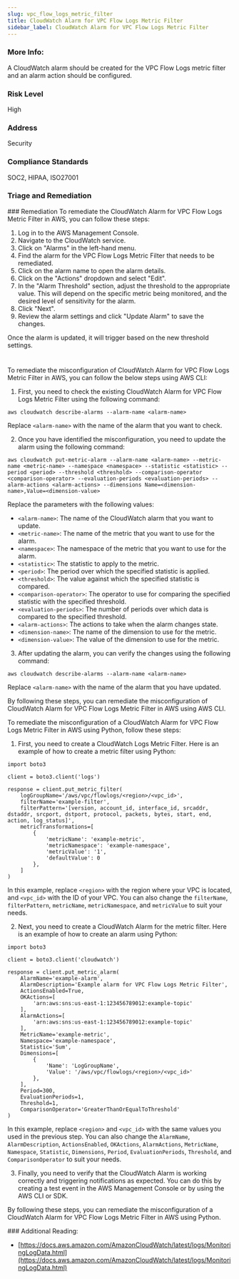 ```yaml
---
slug: vpc_flow_logs_metric_filter
title: CloudWatch Alarm for VPC Flow Logs Metric Filter
sidebar_label: CloudWatch Alarm for VPC Flow Logs Metric Filter
---
```


### More Info:

A CloudWatch alarm should be created for the VPC Flow Logs metric filter and an alarm action should be configured.

### Risk Level

High

### Address

Security

### Compliance Standards

SOC2, HIPAA, ISO27001


### Triage and Remediation
<Tabs>
<Tab title='Remediation'>
### Remediation

<AccordionGroup>
<Accordion title='Using Console' defaultOpen='true'>
To remediate the CloudWatch Alarm for VPC Flow Logs Metric Filter in AWS, you can follow these steps:

1. Log in to the AWS Management Console.
2. Navigate to the CloudWatch service.
3. Click on "Alarms" in the left-hand menu.
4. Find the alarm for the VPC Flow Logs Metric Filter that needs to be remediated.
5. Click on the alarm name to open the alarm details.
6. Click on the "Actions" dropdown and select "Edit".
7. In the "Alarm Threshold" section, adjust the threshold to the appropriate value. This will depend on the specific metric being monitored, and the desired level of sensitivity for the alarm.
8. Click "Next".
9. Review the alarm settings and click "Update Alarm" to save the changes.

Once the alarm is updated, it will trigger based on the new threshold settings.

#
</Accordion>

<Accordion title='Using CLI'>
To remediate the misconfiguration of CloudWatch Alarm for VPC Flow Logs Metric Filter in AWS, you can follow the below steps using AWS CLI:

1. First, you need to check the existing CloudWatch Alarm for VPC Flow Logs Metric Filter using the following command:

```
aws cloudwatch describe-alarms --alarm-name <alarm-name>
```

Replace `<alarm-name>` with the name of the alarm that you want to check.

2. Once you have identified the misconfiguration, you need to update the alarm using the following command:

```
aws cloudwatch put-metric-alarm --alarm-name <alarm-name> --metric-name <metric-name> --namespace <namespace> --statistic <statistic> --period <period> --threshold <threshold> --comparison-operator <comparison-operator> --evaluation-periods <evaluation-periods> --alarm-actions <alarm-actions> --dimensions Name=<dimension-name>,Value=<dimension-value>
```

Replace the parameters with the following values:

- `<alarm-name>`: The name of the CloudWatch alarm that you want to update.
- `<metric-name>`: The name of the metric that you want to use for the alarm.
- `<namespace>`: The namespace of the metric that you want to use for the alarm.
- `<statistic>`: The statistic to apply to the metric.
- `<period>`: The period over which the specified statistic is applied.
- `<threshold>`: The value against which the specified statistic is compared.
- `<comparison-operator>`: The operator to use for comparing the specified statistic with the specified threshold.
- `<evaluation-periods>`: The number of periods over which data is compared to the specified threshold.
- `<alarm-actions>`: The actions to take when the alarm changes state.
- `<dimension-name>`: The name of the dimension to use for the metric.
- `<dimension-value>`: The value of the dimension to use for the metric.

3. After updating the alarm, you can verify the changes using the following command:

```
aws cloudwatch describe-alarms --alarm-name <alarm-name>
```

Replace `<alarm-name>` with the name of the alarm that you have updated.

By following these steps, you can remediate the misconfiguration of CloudWatch Alarm for VPC Flow Logs Metric Filter in AWS using AWS CLI.
</Accordion>

<Accordion title='Using Python'>
To remediate the misconfiguration of a CloudWatch Alarm for VPC Flow Logs Metric Filter in AWS using Python, follow these steps:

1. First, you need to create a CloudWatch Logs Metric Filter. Here is an example of how to create a metric filter using Python:

```
import boto3

client = boto3.client('logs')

response = client.put_metric_filter(
    logGroupName='/aws/vpc/flowlogs/<region>/<vpc_id>',
    filterName='example-filter',
    filterPattern='[version, account_id, interface_id, srcaddr, dstaddr, srcport, dstport, protocol, packets, bytes, start, end, action, log_status]',
    metricTransformations=[
        {
            'metricName': 'example-metric',
            'metricNamespace': 'example-namespace',
            'metricValue': '1',
            'defaultValue': 0
        },
    ]
)
```

In this example, replace `<region>` with the region where your VPC is located, and `<vpc_id>` with the ID of your VPC. You can also change the `filterName`, `filterPattern`, `metricName`, `metricNamespace`, and `metricValue` to suit your needs.

2. Next, you need to create a CloudWatch Alarm for the metric filter. Here is an example of how to create an alarm using Python:

```
import boto3

client = boto3.client('cloudwatch')

response = client.put_metric_alarm(
    AlarmName='example-alarm',
    AlarmDescription='Example alarm for VPC Flow Logs Metric Filter',
    ActionsEnabled=True,
    OKActions=[
        'arn:aws:sns:us-east-1:123456789012:example-topic'
    ],
    AlarmActions=[
        'arn:aws:sns:us-east-1:123456789012:example-topic'
    ],
    MetricName='example-metric',
    Namespace='example-namespace',
    Statistic='Sum',
    Dimensions=[
        {
            'Name': 'LogGroupName',
            'Value': '/aws/vpc/flowlogs/<region>/<vpc_id>'
        },
    ],
    Period=300,
    EvaluationPeriods=1,
    Threshold=1,
    ComparisonOperator='GreaterThanOrEqualToThreshold'
)
```

In this example, replace `<region>` and `<vpc_id>` with the same values you used in the previous step. You can also change the `AlarmName`, `AlarmDescription`, `ActionsEnabled`, `OKActions`, `AlarmActions`, `MetricName`, `Namespace`, `Statistic`, `Dimensions`, `Period`, `EvaluationPeriods`, `Threshold`, and `ComparisonOperator` to suit your needs.

3. Finally, you need to verify that the CloudWatch Alarm is working correctly and triggering notifications as expected. You can do this by creating a test event in the AWS Management Console or by using the AWS CLI or SDK.

By following these steps, you can remediate the misconfiguration of a CloudWatch Alarm for VPC Flow Logs Metric Filter in AWS using Python.
</Accordion>

</AccordionGroup>
</Tab>
</Tabs>
### Additional Reading:

- [https://docs.aws.amazon.com/AmazonCloudWatch/latest/logs/MonitoringLogData.html](https://docs.aws.amazon.com/AmazonCloudWatch/latest/logs/MonitoringLogData.html) 

